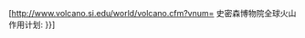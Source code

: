 [http://www.volcano.si.edu/world/volcano.cfm?vnum={{urlencode:{{{1}}}}} 史密森博物院全球火山作用计划: {{{2|{{PAGENAME}}}}}]<noinclude>
{{documentation}}
<!-- PLEASE ADD CATEGORIES AND INTERWIKIS TO THE /doc SUBPAGE, THANKS -->
</noinclude>
